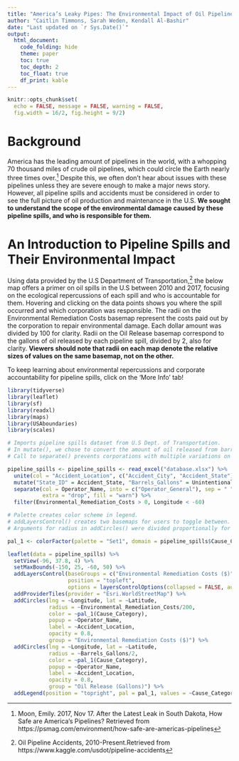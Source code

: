 ```yaml
---
title: "America’s Leaky Pipes: The Environmental Impact of Oil Pipeline Spills"
author: "Caitlin Timmons, Sarah Weden, Kendall Al-Bashir"
date: "Last updated on `r Sys.Date()`"
output:
  html_document:
    code_folding: hide
    theme: paper
    toc: true
    toc_depth: 2
    toc_float: true
    df_print: kable
---
```


```r
knitr::opts_chunk$set(
  echo = FALSE, message = FALSE, warning = FALSE, 
  fig.width = 16/2, fig.height = 9/2)
```

# Background

America has the leading amount of pipelines in the world, with a whopping 70 thousand miles of crude oil pipelines, which could circle the Earth nearly three times over.^[Moon, Emily. 2017, Nov 17. After the Latest Leak in South Dakota, How Safe are America’s Pipelines? Retrieved from https://psmag.com/environment/how-safe-are-americas-pipelines] Despite this, we often don’t hear about issues with these pipelines unless they are severe enough to make a major news story. However, all pipeline spills and accidents must be considered in order to see the full picture of oil production and maintenance in the U.S. **We sought to understand the scope of the environmental damage caused by these pipeline spills, and who is responsible for them.** 


# An Introduction to Pipeline Spills and Their Environmental Impact

Using data provided by the U.S Department of Transportation,^[Oil Pipeline Accidents, 2010-Present.Retrieved from https://www.kaggle.com/usdot/pipeline-accidents] the below map offers a primer on oil spills in the U.S between 2010 and 2017, focusing on the ecological repercussions of each spill and who is accountable for them. Hovering and clicking on the data points shows you where the spill occurred and which corporation was responsible. The radii on the Environmental Remediation Costs basemap represent the costs paid out by the corporation to repair environmental damage. Each dollar amount was divided by 100 for clarity. Radii on the Oil Release basemap correspond to the gallons of oil released by each pipeline spill, divided by 2, also for clarity. **Viewers should note that radii on each map denote the relative sizes of values on the same basemap, not on the other.** 


To keep learning about environmental repercussions and corporate accountability for pipeline spills, click on the ‘More Info’ tab!

``` r
library(tidyverse)
library(leaflet)
library(sf)
library(readxl)
library(maps)
library(USAboundaries)
library(scales)

# Imports pipeline spills dataset from U.S Dept. of Transportation.
# In mutate(), we chose to convert the amount of oil released from barrels to gallons, to make the numbers more intuitive.
# Call to separate() prevents corporations with multiple variations on their names from being read as distinct entities.

pipeline_spills <- pipeline_spills <- read_excel("database.xlsx") %>%
  unite(col = "Accident_Location", c("Accident_City", "Accident_State"), sep = ", ", remove = FALSE) %>%
  mutate("State_ID" = Accident_State, "Barrels_Gallons" = Unintentional_Release_Barrels*42) %>%
  separate(col = Operator_Name, into = c("Operator_General"), sep = " ", remove = FALSE, convert = FALSE, 
           extra = "drop", fill = "warn") %>%
  filter(Environmental_Remediation_Costs > 0, Longitude < -60)

```


``` r

# Palette creates color scheme in legend.
# addLayersControl() creates two basemaps for users to toggle between. 
# Arguments for radius in addCircles() were divided proportionally for clarity; this is acceptable because the primary purpose of the radii is to view the values in relation to other values on the same map, not to understand exactly what value the size corresponds to. 

pal_1 <- colorFactor(palette = "Set1", domain = pipeline_spills$Cause_Category)

leaflet(data = pipeline_spills) %>%
  setView(-96, 37.8, 4) %>%
  setMaxBounds(-150, 25, -60, 50) %>%  
  addLayersControl(baseGroups = c("Environmental Remediation Costs ($)", "Oil Release (Gallons)"),
                   position = "topleft",
                   options = layersControlOptions(collapsed = FALSE, autoZIndex = TRUE)) %>%  
  addProviderTiles(provider = "Esri.WorldStreetMap") %>%
  addCircles(lng = ~Longitude, lat = ~Latitude, 
             radius = ~Environmental_Remediation_Costs/200,
             color = ~pal_1(Cause_Category),
             popup = ~Operator_Name,
             label = ~Accident_Location,
             opacity = 0.8,
             group = "Environmental Remediation Costs ($)") %>%
  addCircles(lng = ~Longitude, lat = ~Latitude, 
             radius = ~Barrels_Gallons/2,
             color = ~pal_1(Cause_Category),
             popup = ~Operator_Name,
             label = ~Accident_Location,
             opacity = 0.8,
             group = "Oil Release (Gallons)") %>%
  addLegend(position = "topright", pal = pal_1, values = ~Cause_Category, title = "Cause of Spill")

```
